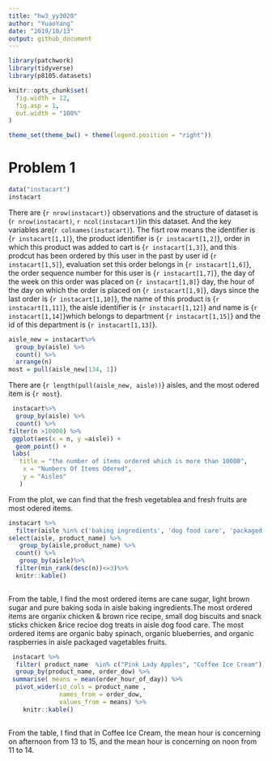 ```yaml
---
title: "hw3_yy3020"
author: "YuaoYang"
date: "2019/10/13"
output: github_document
---
```


```r
library(patchwork)
library(tidyverse)
library(p8105.datasets)

knitr::opts_chunk$set(
  fig.width = 12,
  fig.asp = 1,
  out.width = "100%"
)

theme_set(theme_bw() + theme(legend.position = "right"))

```

# Problem 1

```r
data("instacart")
instacart
```
There are {`r nrow(instacart) `} observations and the structure of dataset is (`r nrow(instacart)`, `r ncol(instacart)`)in this dataset.
And the key variables are(`r colnames(instacart)`).  The fisrt row means the identifier is {`r instacart[1,1] `}, the product identifier is {`r instacart[1,2] `}, order in which this product was added to cart is {`r instacart[1,3] `}, and  this prodcut has been ordered by this user in the past by user id {`r instacart[1,5] `}, evaluation set this order belongs in {`r instacart[1,6] `},  the order sequence number for this user is {`r instacart[1,7] `}, the day of the week on this order was placed on {`r instacart[1,8] `} day,  the hour of the day on which the order is placed on {`r instacart[1,9] `}, days since the last order is {`r instacart[1,10] `}, the name of this product is {`r instacart[1,11] `}, the aisle identifier is {`r instacart[1,12] `}  and name is {`r instacart[1,14] `}which belongs to department {`r instacart[1,15] `} and the id of this department is {`r instacart[1,13] `}.

```r
aisle_new = instacart%>%
  group_by(aisle) %>%
  count() %>%
  arrange(n) 
most = pull(aisle_new[134, 1])

```
There are {`r length(pull(aisle_new, aisle)) `} aisles, and the most odered item is {`r most `}.

```r
 instacart%>%
  group_by(aisle) %>%
  count() %>%
filter(n >10000) %>%
 ggplot(aes(x = n, y =aisle)) +
  geom_point() +
 labs(
   title = "the number of items ordered which is more than 10000",
    x = "Numbers Of Items Odered",
    y = "Aisles"
   ) 

```
From the plot, we can find that the fresh vegetablea and fresh fruits are most odered items.
```r
instacart %>%
  filter(aisle %in% c('baking ingredients', 'dog food care', 'packaged vegetables fruits')) %>%
select(aisle, product_name) %>%
   group_by(aisle,product_name) %>%  
  count() %>% 
   group_by(aisle)%>%
  filter(min_rank(desc(n))<=3)%>%
  knitr::kable()
 
```
From the table, I find the most ordered items are cane sugar, light brown sugar and pure baking soda in aisle baking ingredients.The most ordered items are organix chicken & brown rice recipe, small dog biscuits and snack sticks chicken &rice recioe dog treats in aisle dog food care. The most ordered items are organic baby spinach, organic blueberries, and organic raspberries in aisle packaged vagetables fruits.
```r

 instacart %>%
  filter( product_name  %in% c("Pink Lady Apples", "Coffee Ice Cream")) %>%
  group_by(product_name, order_dow) %>%
 summarise( means = mean(order_hour_of_day)) %>%
  pivot_wider(id_cols = product_name ,
              names_from = order_dow,
              values_from = means) %>%
    knitr::kable()
  


```
From the table, I find that in Coffee Ice Cream, the mean hour is concerning on afternoon from 13 to 15, and the mean hour is concerning on noon from 11 to 14.
